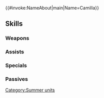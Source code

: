 {{#invoke:NameAbout|main|Name=Camilla}}{{HeroPage Tabs}}
{{Hero Infobox
|Name=Camilla
|Title=Tropical Beauty
|GrowthModifier=Gen 2
|WeaponType=Blue Tome
|Origin=Fire Emblem Fates
|Gender=Female
|MoveType=Flying
|actorEN=Misty Lee
|actorJP=沢城みゆき
|artist=みく郎
|releaseDate=7/10/2018
|TagID=水着カミラ
|InternalID=266
|Properties=special,specRate_202202
|cv1=11
|cv2=500500
|description=Princess of Nohr who dotes on her sibling Corrin. She's hoping someone can help her apply tanning oil to protect her skin. Appears in Fire Emblem Fates.
}}
{{Stats Page
|Lv1HP=17|Lv1ATK=7|Lv1SPD=10|Lv1DEF=6|Lv1RES=4
|GRHP=50|GRATK=60|GRSPD=60|GRDEF=40|GRRES=35
}}
==Skills==
===Weapons===
{{Weapons Table
|weapon1=Thunder
|weapon1Default=1
|weapon1Unlock=1
|weapon2=Elthunder
|weapon2Default=3
|weapon2Unlock=2
|weapon3=Juicy Wave
|weapon3Default=4
|weapon3Unlock=3
|weapon4=Juicy Wave+
|weapon4Default=5
|weapon4Unlock=5
}}
===Assists===
{{Assists Table}}
===Specials===
{{Specials Table
|special1=Dragon Gaze
|special1Default=4
|special1Unlock=3
|special2=Draconic Aura
|special2Default=
|special2Unlock=4
}}
===Passives===
{{Passives Table
|passiveA1=Death Blow 1
|passiveA2=Death Blow 2
|passiveA3=Death Blow 3
|passiveA1Unlock=1
|passiveA2Unlock=2
|passiveA3Unlock=4
|passiveB1=Flier Formation 1
|passiveB2=Flier Formation 2
|passiveB3=Flier Formation 3
|passiveB1Unlock=3
|passiveB2Unlock=4
|passiveB3Unlock=5
|passiveC1=Hone Atk 1
|passiveC2=Hone Atk 2
|passiveC3=Hone Fliers
|passiveC1Unlock=3
|passiveC2Unlock=4
|passiveC3Unlock=5
}}
{{Heroes Navbox}}
[[Category:Summer units]]
